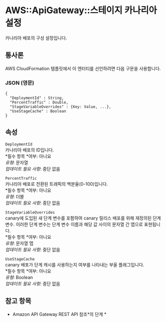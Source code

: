 # AWS::ApiGateway::스테이지 카나리아 설정

카나리아 배포의 구성 설정입니다.

## 통사론

AWS CloudFormation 템플릿에서 이 엔터티를 선언하려면 다음 구문을 사용합니다.

### JSON (영문)

```
{
  "DeploymentId" : String,
  "PercentTraffic" : Double,
  "StageVariableOverrides" : {Key: Value, ...},
  "UseStageCache" : Boolean
}
```

## 속성

`DeploymentId`  
카나리아 배포의 ID입니다.  
*필수 항목 *여부: 아니요  
_유형_: 문자열  
_업데이트 필요 사항_: 중단 없음

`PercentTraffic`  
카나리아 배포로 전환된 트래픽의 백분율(0-100)입니다.  
*필수 항목 *여부: 아니요  
_유형_: 더블  
_업데이트 필요 사항_: 중단 없음

`StageVariableOverrides`  
canary에 도입된 새 단계 변수를 포함하여 canary 릴리스 배포를 위해 재정의된 단계 변수. 이러한 단계 변수는 단계 변수 이름과 해당 값 사이의 문자열 간 맵으로 표현됩니다.  
*필수 항목 *여부: 아니요  
_유형_: 문자열 맵  
_업데이트 필요 사항_: 중단 없음

`UseStageCache`  
canary 배포가 단계 캐시를 사용하는지 여부를 나타내는 부울 플래그입니다.  
*필수 항목 *여부: 아니요  
_유형_: Boolean  
_업데이트 필요 사항_: 중단 없음

## 참고 항목

- Amazon API Gateway REST API 참조*의 단계 *
